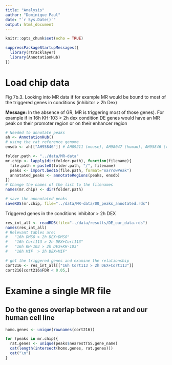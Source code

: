 ```yaml
---
title: "Analysis"
author: "Dominique Paul"
date: "`r Sys.Date()`"
output: html_document
---
```


```r
knitr::opts_chunk$set(echo = TRUE)

suppressPackageStartupMessages({
  library(rtracklayer)
  library(AnnotationHub)
})
```

# Load chip data

Fig 7b.3. Looking into MR data if for example MR would be bound to most of the triggered genes in conditions (inhibitor > 2h Dex) 

**Message:** In the absence of GR, MR is triggering most of those genes). For example if in 16h KH-103 > 2h dex condition DE genes would have an MR peak on their promoter region or on their enhancer region

```r
# Needed to annotate peaks
ah <- AnnotationHub()
# using the rat reference genome
ensdb <- ah[["AH95846"]] # AH89211 (mouse), AH98047 (human), AH95846 (rat)

folder.path <- "../data/MR-data"
mr.chip <- lapply(dir(folder.path), function(filename){
  file.path = paste0(folder.path, "/", filename)
  peaks <- import.bed15(file.path, format="narrowPeak")
  annotated_peaks <- annotateRegions(peaks, ensdb)
})
# Change the names of the list to the filenames
names(mr.chip) <- dir(folder.path)

# save the annnotated peaks
saveRDS(mr.chip, file="../data/MR-data/00_peaks_annotated.rds")
```


Triggered genes in the conditions inhibitor > 2h DEX

```r
res_int_all <- readRDS(file="../data/results/DE_our_data.rds")
names(res_int_all)
# Relevant tables are:
#   "16h DMSO > 2h DEX+DMSO"
#   "16h Cort113 > 2h DEX+Cort113" 
#   "16h KH-103 > 2h DEX+KH-103"  
#   "16h MIF  > 2h DEX+MIF" 

# get the triggered genes and examine the relationship
cort216 <- res_int_all[["16h Cort113 > 2h DEX+Cort113"]]
cort216[cort216$FDR < 0.05,]
```

# Examine a single MR file

## Do the genes overlap between a rat and our human cell line

```r
homo.genes <- unique(rownames(cort216))

for (peaks in mr.chip){
  rat.genes <- unique(peaks$nearestTSS.gene_name)  
  cat(length(intersect(homo.genes, rat.genes)))
  cat("\n")
}
```

